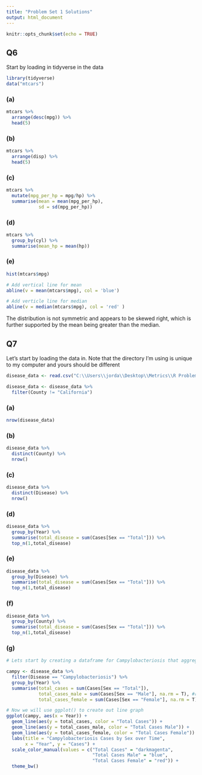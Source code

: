 ```yaml
---
title: "Problem Set 1 Solutions"
output: html_document
---
```


```r
knitr::opts_chunk$set(echo = TRUE)
```

## Q6
Start by loading in tidyverse in the data
```r
library(tidyverse)
data("mtcars")
```
### (a) 
```r
mtcars %>% 
  arrange(desc(mpg)) %>% 
  head(5)
```
### (b)
```r
mtcars %>% 
  arrange(disp) %>% 
  head(5)
```
### (c)
```r
mtcars %>% 
  mutate(mpg_per_hp = mpg/hp) %>% 
  summarise(mean = mean(mpg_per_hp),
            sd = sd(mpg_per_hp))
```
### (d)
```r
mtcars %>% 
  group_by(cyl) %>% 
  summarise(mean_hp = mean(hp))
```
### (e)
```r
hist(mtcars$mpg)

# Add vertical line for mean
abline(v = mean(mtcars$mpg), col = 'blue')

# Add verticle line for median
abline(v = median(mtcars$mpg), col = 'red' )
```
The distribution is not symmetric and appears to be skewed right, which is further supported by the mean being greater than the median.

## Q7
Let's start by loading the data in. Note that the directory I'm using is unique to my computer and yours should be different

```r
disease_data <- read.csv("C:\\Users\\jorda\\Desktop\\Metrics\\R Problem Sets\\Cali_Disease.csv", header = T)

disease_data <- disease_data %>% 
  filter(County != "California")
```
### (a) 
```r
nrow(disease_data)
```
### (b)
```r
disease_data %>% 
  distinct(County) %>% 
  nrow()
```
### (c)
```r
disease_data %>% 
  distinct(Disease) %>% 
  nrow()
```
### (d)
```r
disease_data %>% 
  group_by(Year) %>% 
  summarise(total_disease = sum(Cases[Sex == "Total"])) %>% 
  top_n(1,total_disease)
```
### (e)
```r
disease_data %>% 
  group_by(Disease) %>% 
  summarise(total_disease = sum(Cases[Sex == "Total"])) %>% 
  top_n(1,total_disease)
```
### (f)
```r
disease_data %>% 
  group_by(County) %>% 
  summarise(total_disease = sum(Cases[Sex == "Total"])) %>% 
  top_n(1,total_disease)
```

### (g) 
```r
# Lets start by creating a dataframe for Campylobacteriosis that aggregates across all counties by year and sex

campy <- disease_data %>% 
  filter(Disease == "Campylobacteriosis") %>% 
  group_by(Year) %>% 
  summarise(total_cases = sum(Cases[Sex == "Total"]),
            total_cases_male = sum(Cases[Sex == "Male"], na.rm = T), #remove rows with NA
            total_cases_female = sum(Cases[Sex == "Female"], na.rm = T))

# Now we will use ggplot() to create out line graph
ggplot(campy, aes(x = Year)) +
  geom_line(aes(y = total_cases, color = "Total Cases")) + 
  geom_line(aes(y = total_cases_male, color = "Total Cases Male")) + 
  geom_line(aes(y = total_cases_female, color = "Total Cases Female")) + 
  labs(title = "Campylobacteriosis Cases by Sex over Time",
       x = "Year", y = "Cases") +
  scale_color_manual(values = c("Total Cases" = "darkmagenta",
                                "Total Cases Male" = "blue",
                                "Total Cases Female" = "red")) +
  theme_bw()


```
